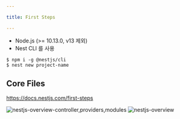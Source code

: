 ```yaml
---

title: First Steps

---
```


- Node.js (>= 10.13.0, v13 제외)
- Nest CLI 를 사용

```shell
$ npm i -g @nestjs/cli
$ nest new project-name
```


## Core Files


https://docs.nestjs.com/first-steps

![nestjs-overview-controller,providers,modules](https://user-images.githubusercontent.com/31977543/154848057-633ed2dd-6046-45d6-aea0-9e075b123d53.svg)
![nestjs-overview](https://user-images.githubusercontent.com/31977543/154848058-57ef4cb2-e3ab-4efd-b528-3cacd78edf40.svg)
